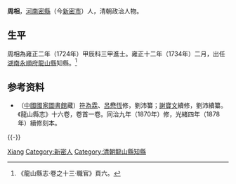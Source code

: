 {{Otheruses|other=名为周相的其他人物|周相}}
{{expand|time=2015-05-11T04:33:36+00:00}}
'''周相'''，[[河南|河南]][[密縣|密縣]]（今[[新密市|新密市]]）人，清朝政治人物。

== 生平 ==
周相為雍正二年（1724年）甲辰科三甲進士。雍正十二年（1734年）二月，出任[[湖南|湖南]][[永順府|永順府]][[龍山縣|龍山縣]]知縣。<ref>《龍山縣志·卷之十三·職官》頁六。</ref>

== 参考资料 ==
{{reflist}}
*（[[中國國家圖書館|中國國家圖書館]]藏）[[符為霖|符為霖]]、[[呂懋恆|呂懋恆]]修，劉沛纂；[[謝寶文|謝寶文]]續修，劉沛續纂。《龍山縣志》十六卷，卷首一卷。同治九年（1870年）修，光緒四年（1878年）續修刻本。

{{-}}
{{start box}}
{{s-off}}
{{succession box|[[袁振緒|袁振緒]]|[[吳瀚|吳瀚]]|[[湖南|湖南]][[永順府|永順府]][[龍山縣|龍山縣]][[知縣|知縣]]（[[龍山縣知縣列表|列表]]）|<small>雍正十二年（1734年）二月上任</small>}}
{{end box}}

{{雍正二年甲辰科殿試金榜}}

{{Authority control}}

{{DEFAULTSORT:Zhou周}}
[[Category:周姓|Xiang]]
[[Category:新密人|Category:新密人]]
[[Category:清朝龍山縣知縣|Category:清朝龍山縣知縣]]